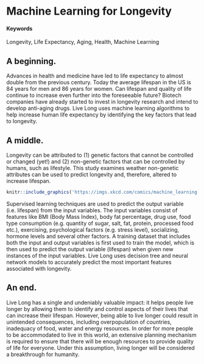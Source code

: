 # Machine Learning for Longevity {#live-long}

#### Keywords

Longevity, Life Expectancy, Aging, Health, Machine Learning 

## A beginning.

Advances in health and medicine have led to life expectancy to almost double from the previous century. Today the average lifespan in the US is 84 years for men and 86 years for women. Can lifespan and quality of life continue to increase even further into the foreseeable future? Biotech companies have already started to invest in longevity research and intend to develop anti-aging drugs. Live Long uses machine learning algorithms to help increase human life expectancy by identifying the key factors that lead to longevity. 

## A middle.

Longevity can be attributed to (1) genetic factors that cannot be controlled or changed (yet!) and (2) non-genetic factors that can be controlled by humans, such as lifestyle. This study examines weather non-genetic attributes can be used to predict longevity and, therefore, altered to increase lifespan.

<!-- ...or include images directly from the web. Cite your sources! -->
```r
knitr::include_graphics('https://imgs.xkcd.com/comics/machine_learning.png')
```

Supervised learning techniques are used to predict the output variable (i.e. lifespan) from the input variables. The input variables consist of features like BMI (Body Mass Index), body fat percentage, drug use, food type consumption (e.g. quantity of sugar, salt, fat, protein, processed food etc.), exercising, psychological factors (e.g. stress level), socializing, hormone levels and several other factors. A training dataset that includes both the input and output variables is first used to train the model, which is then used to predict the output variable (lifespan) when given new instances of the input variables. Live Long uses decision tree and neural network models to accurately predict the most important features associated with longevity. 

## An end.

Live Long has a single and undeniably valuable impact: it helps people live longer by allowing them to identify and control aspects of their lives that can increase their lifespan. However, being able to live longer could result in unintended consequences, including overpopulation of countries, inadequacy of food, water and energy resources. In order for more people to be accommodated to live in this world, an extensive planning mechanism is required to ensure that there will be enough resources to provide quality of life for everyone. Under this assumption, living longer will be considered a breakthrough for humanity. 
